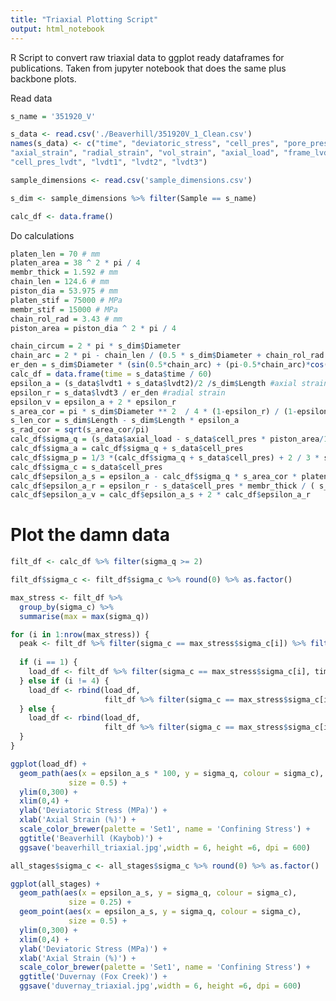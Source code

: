 ```yaml
---
title: "Triaxial Plotting Script"
output: html_notebook
---
```


R Script to convert raw triaxial data to ggplot ready dataframes for
publications. Taken from jupyter notebook that does the same plus backbone
plots.

Read data

```r
s_name = '351920_V'

s_data <- read.csv('./Beaverhill/351920V_1_Clean.csv')
names(s_data) <- c("time", "deviatoric_stress", "cell_pres", "pore_pres", 
"axial_strain", "radial_strain", "vol_strain", "axial_load", "frame_lvdt", 
"cell_pres_lvdt", "lvdt1", "lvdt2", "lvdt3")

sample_dimensions <- read.csv('sample_dimensions.csv')

s_dim <- sample_dimensions %>% filter(Sample == s_name)

calc_df <- data.frame()
```

Do calculations

```r
platen_len = 70 # mm
platen_area = 38 ^ 2 * pi / 4
membr_thick = 1.592 # mm
chain_len = 124.6 # mm
piston_dia = 53.975 # mm
platen_stif = 75000 # MPa
membr_stif = 15000 # MPa
chain_rol_rad = 3.43 # mm
piston_area = piston_dia ^ 2 * pi / 4

chain_circum = 2 * pi * s_dim$Diameter
chain_arc = 2 * pi - chain_len / (0.5 * s_dim$Diameter + chain_rol_rad + membr_thick)
er_den = s_dim$Diameter * (sin(0.5*chain_arc) + (pi-0.5*chain_arc)*cos(0.5*chain_arc))
calc_df = data.frame(time = s_data$time / 60)
epsilon_a = (s_data$lvdt1 + s_data$lvdt2)/2 /s_dim$Length #axial strain
epsilon_r = s_data$lvdt3 / er_den #radial strain
epsilon_v = epsilon_a + 2 * epsilon_r
s_area_cor = pi * s_dim$Diameter ** 2  / 4 * (1-epsilon_r) / (1-epsilon_a);
s_len_cor = s_dim$Length - s_dim$Length * epsilon_a
s_rad_cor = sqrt(s_area_cor/pi)
calc_df$sigma_q = (s_data$axial_load - s_data$cell_pres * piston_area/1000) / (s_area_cor/1000)
calc_df$sigma_a = calc_df$sigma_q + s_data$cell_pres
calc_df$sigma_p = 1/3 *(calc_df$sigma_q + s_data$cell_pres) + 2 / 3 * s_data$cell_pres
calc_df$sigma_c = s_data$cell_pres
calc_df$epsilon_a_s = epsilon_a - calc_df$sigma_q * s_area_cor * platen_len / (s_len_cor * platen_stif * platen_area)
calc_df$epsilon_a_r = epsilon_r - s_data$cell_pres * membr_thick / ( s_rad_cor * membr_stif)
calc_df$epsilon_a_v = calc_df$epsilon_a_s + 2 * calc_df$epsilon_a_r
```

# Plot the damn data

```r
filt_df <- calc_df %>% filter(sigma_q >= 2)

filt_df$sigma_c <- filt_df$sigma_c %>% round(0) %>% as.factor()

max_stress <- filt_df %>%
  group_by(sigma_c) %>%
  summarise(max = max(sigma_q))

for (i in 1:nrow(max_stress)) {
  peak <- filt_df %>% filter(sigma_c == max_stress$sigma_c[i]) %>% filter(sigma_q == max_stress$max[i])
  
  if (i == 1) {
    load_df <- filt_df %>% filter(sigma_c == max_stress$sigma_c[i], time <= peak$time)   
  } else if (i != 4) {
    load_df <- rbind(load_df,
                     filt_df %>% filter(sigma_c == max_stress$sigma_c[i], time <= peak$time))
  } else {
    load_df <- rbind(load_df,
                     filt_df %>% filter(sigma_c == max_stress$sigma_c[i]))
  }
}

ggplot(load_df) +
  geom_path(aes(x = epsilon_a_s * 100, y = sigma_q, colour = sigma_c), 
             size = 0.5) +
  ylim(0,300) +
  xlim(0,4) +
  ylab('Deviatoric Stress (MPa)') +
  xlab('Axial Strain (%)') +
  scale_color_brewer(palette = 'Set1', name = 'Confining Stress') +
  ggtitle('Beaverhill (Kaybob)') +
  ggsave('beaverhill_triaxial.jpg',width = 6, height =6, dpi = 600)
```

```r
all_stages$sigma_c <- all_stages$sigma_c %>% round(0) %>% as.factor()

ggplot(all_stages) + 
  geom_path(aes(x = epsilon_a_s, y = sigma_q, colour = sigma_c),
             size = 0.25) +
  geom_point(aes(x = epsilon_a_s, y = sigma_q, colour = sigma_c),
             size = 0.5) +
  ylim(0,300) +
  xlim(0,4) +
  ylab('Deviatoric Stress (MPa)') +
  xlab('Axial Strain (%)') +
  scale_color_brewer(palette = 'Set1', name = 'Confining Stress') +
  ggtitle('Duvernay (Fox Creek)') +
  ggsave('duvernay_triaxial.jpg',width = 6, height =6, dpi = 600)
```

